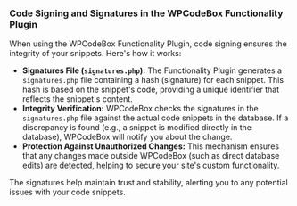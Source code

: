 ### Code Signing and Signatures in the WPCodeBox Functionality Plugin

When using the WPCodeBox Functionality Plugin, code signing ensures the integrity of your snippets. Here's how it works:

-   **Signatures File (`signatures.php`):** The Functionality Plugin generates a `signatures.php` file containing a hash (signature) for each snippet. This hash is based on the snippet's code, providing a unique identifier that reflects the snippet's content.
-   **Integrity Verification:** WPCodeBox checks the signatures in the `signatures.php` file against the actual code snippets in the database. If a discrepancy is found (e.g., a snippet is modified directly in the database), WPCodeBox will notify you about the change.
-   **Protection Against Unauthorized Changes:** This mechanism ensures that any changes made outside WPCodeBox (such as direct database edits) are detected, helping to secure your site's custom functionality.

The signatures help maintain trust and stability, alerting you to any potential issues with your code snippets.